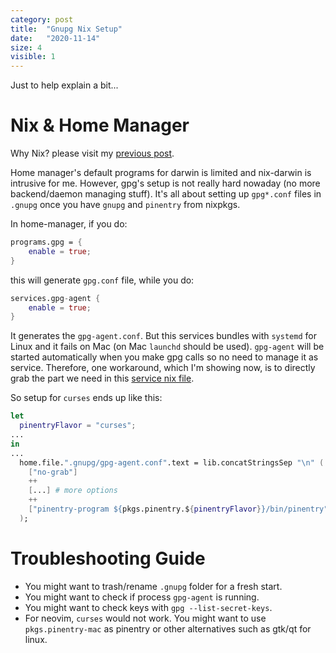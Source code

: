 ```yaml
---
category: post
title:  "Gnupg Nix Setup"
date:   "2020-11-14"
size: 4
visible: 1
---
```


Just to help explain a bit...

# Nix & Home Manager

Why Nix? please visit my [previous post](./2020-10-24-nix-power). 

Home manager's default programs for darwin is limited and nix-darwin is intrusive for me. However, gpg's setup is not really hard nowaday (no more backend/daemon managing stuff). It's all about setting up `gpg*.conf` files in `.gnupg` once you have `gnupg` and `pinentry` from nixpkgs.

In home-manager, if you do:

```nix
programs.gpg = {
    enable = true;
}
```

this will generate `gpg.conf` file, while you do:

```nix
services.gpg-agent {
    enable = true;
}
```

It generates the `gpg-agent.conf`. But this services bundles with `systemd` for Linux and it fails on Mac (on Mac `launchd` should be used). `gpg-agent` will be started automatically when you make gpg calls so no need to manage it as service. Therefore, one workaround, which I'm showing now, is to directly grab the part we need in this [service nix file](https://github.com/nix-community/home-manager/blob/master/modules/services/gpg-agent.nix). 

So setup for `curses` ends up like this:

```nix
let
  pinentryFlavor = "curses";
...
in
...
  home.file.".gnupg/gpg-agent.conf".text = lib.concatStringsSep "\n" (
    ["no-grab"]
    ++
    [...] # more options
    ++
    ["pinentry-program ${pkgs.pinentry.${pinentryFlavor}}/bin/pinentry"]
  );
```


# Troubleshooting Guide

* You might want to trash/rename `.gnupg` folder for a fresh start.
* You might want to check if process `gpg-agent` is running.
* You might want to check keys with `gpg --list-secret-keys`.
* For neovim, `curses` would not work. You might want to use `pkgs.pinentry-mac` as pinentry or other alternatives such as gtk/qt for linux.
